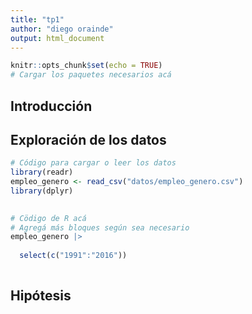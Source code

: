 ```yaml
---
title: "tp1"
author: "diego orainde"
output: html_document
---
```



```r
knitr::opts_chunk$set(echo = TRUE)
# Cargar los paquetes necesarios acá

```


## Introducción



## Exploración de los datos


```r
# Código para cargar o leer los datos
library(readr)
empleo_genero <- read_csv("datos/empleo_genero.csv")
library(dplyr)
      
```



```r
# Cödigo de R acá 
# Agregá más bloques según sea necesario
empleo_genero |>
  
  select(c("1991":"2016"))
  

```



## Hipótesis


